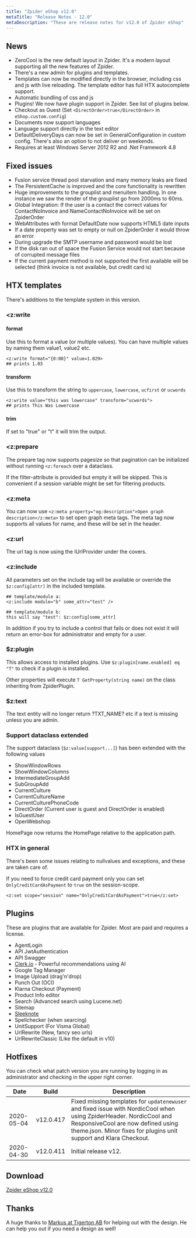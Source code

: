 ```yaml
---
title: "Zpider eShop v12.0"
metaTitle: "Release Notes - 12.0"
metaDescription: "These are release notes for v12.0 of Zpider eShop"
---
```


## News

- ZeroCool is the new default layout in Zpider. It's a modern layout supporting all the new features of Zpider.
- There's a new admin for plugins and templates. 
- Templates can now be modified directly in the browser, including css and js with live reloading. The template editor has full HTX autocomplete support.
- Automatic bundling of css and js
- Plugins! We now have plugin support in Zpider. See list of plugins below. 
- Checkout as Guest (Set `<DirectOrder>true</DirectOrder>` in `eShop.custom.config`)
- Documents now support languages
- Language support directly in the text editor
- DefaultDeliveryDays can now be set in GeneralConfiguration in custom config. There's also an option to not deliver on weekends.
- Requires at least Windows Server 2012 R2 and .Net Framework 4.8

## Fixed issues

- Fusion service thread pool starvation and many memory leaks are fixed
- The PersistentCache is improved and the core functionality is rewritten
- Huge improvements to the grouplist and menuitem handling. In one instance we saw the render of the grouplist go from 2000ms to 60ms.
- Global Integration: If the user is a contact the correct values for ContactNoInvoice and NameContactNoInvoice will be set on ZpiderOrder
- WebAttributes with format DefaultDate now supports HTML5 date inputs
- If a date property was set to empty or null on ZpiderOrder it would throw an error
- During upgrade the SMTP username and password would be lost
- If the disk ran out of space the Fusion Service would not start because of corrupted message files
- If the current payment method is not supported the first available will be selected (think invoice is not available, but credit card is)

## HTX templates

There's additions to the template system in this version.

### <z:write

#### format 

Use this to format a value (or multiple values). You can have multiple values by naming them value1, value2 etc.

```
<z:write format="{0:00}" value=1.029>
## prints 1.03
```

#### transform

Use this to transform the string to `uppercase`, `lowercase`, `ucfirst` or `ucwords`

```
<z:write value="this was lowercase" transform="ucwords">
## prints This Was Lowercase
```

#### trim

If set to "true" or "t" it will trim the output.

### <z:prepare

The prepare tag now supports pagesize so that pagination can be initialized without running `<z:foreach` over a dataclass.

If the filter-attribute is provided but empty it will be skipped. This is convenient if a session variable might be set for filtering products.

### <z:meta

You can now use `<z:meta property="og:description">Open graph description</z:meta>` to set open graph meta tags. The meta tag now supports all values for name, and these will be set in the header.

### <z:url

The url tag is now using the IUrlProvider under the covers.

### <z:include

All parameters set on the include tag will be available or override the `$z:config[attr]` in the included template.

```
## template/module a:
<z:include module="b" some_attr="test" />

## template/module b:
this will say "test": $z:config[some_attr]
```

In addition if you try to include a control that fails or does not exist it will return an error-box for administrator and empty for a user.

### $z:plugin

This allows access to installed plugins. Use `$z:plugin[name.enabled] eq "T"` to check if a plugin is installed. 

Other properties will execute `T GetProperty(string name)` on the class inheriting from ZpiderPlugin.

### $z:text

The text entity will no longer return ?TXT_NAME? etc if a text is missing unless you are admin.

### Support dataclass extended

The support dataclass (`$z:value[support...]`) has been extended with the following values

- ShowWindowRows
- ShowWindowColumns
- IntermediateGroupAdd
- SubGroupAdd
- CurrentCulture
- CurrentCultureName
- CurrentCulturePhoneCode
- DirectOrder (Current user is guest and DirectOrder is enabled)
- IsGuestUser
- OpenWebshop

HomePage now returns the HomePage relative to the application path.

### HTX in general

There's been some issues relating to nullvalues and exceptions, and these are taken care of.

If you need to force credit card payment only you can set `OnlyCreditCardAsPayment` to `true` on the session-scope.

```<z:set scope="session" name="OnlyCreditCardAsPayment">true</z:set>```

## Plugins

These are plugins that are available for Zpider. Most are paid and requires a license.

- AgentLogin
- API JwtAuthentication
- API Swagger
- [Clerk.io](https://clerk.io) - Powerful recommendations using AI
- Google Tag Manager
- Image Upload (drag'n'drop)
- Punch Out (OCI)
- Klarna Checkout (Payment)
- Product Info editor
- Search (Advanced search using Lucene.net)
- Sitemap
- [Sleeknote](https://sleeknote.com/start-free-trial?via=zpider)
- Spellchecker (when searcing)
- UnitSupport (For Visma Global)
- UrlRewrite (New, fancy seo urls)
- UrlRewriteClassic (Like the default in v10)

## Hotfixes

You can check what patch version you are running by logging in as administrator and checking in the upper right corner.

| Date | Build | Description |
| - | - | - |
| 2020-05-04 | v12.0.417 | Fixed missing templates for `updatenewuser` and fixed issue with NordicCool when using ZpiderHeader. NordicCool and ResponsiveCool are now defined using theme.json. Minor fixes for plugins unit support and Klara Checkout. |
| 2020-04-30 | v12.0.411 | Initial release v12. |

## Download

[Zpider eShop v12.0](https://download.zpider.io/release/Zpider-v12.0.zip)

## Thanks

A huge thanks to [Markus at Tigerton AB](mailto:markus@tigerton.se) for helping out with the design. He can help you out if you need a design as well!
